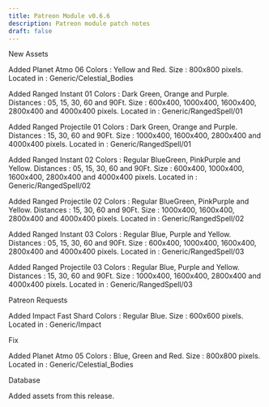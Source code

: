 ```yaml
---
title: Patreon Module v0.6.6
description: Patreon module patch notes
draft: false
---
```


New Assets

Added Planet Atmo 06
Colors : Yellow and Red.
Size : 800x800 pixels.
Located in : Generic/Celestial_Bodies

Added Ranged Instant 01
Colors : Dark Green, Orange and Purple.
Distances : 05, 15, 30, 60 and 90Ft.
Size : 600x400, 1000x400, 1600x400, 2800x400 and 4000x400 pixels.
Located in : Generic/RangedSpell/01

Added Ranged Projectile 01
Colors : Dark Green, Orange and Purple.
Distances : 15, 30, 60 and 90Ft.
Size : 1000x400, 1600x400, 2800x400 and 4000x400 pixels.
Located in : Generic/RangedSpell/01

Added Ranged Instant 02
Colors : Regular BlueGreen, PinkPurple and Yellow.
Distances : 05, 15, 30, 60 and 90Ft.
Size : 600x400, 1000x400, 1600x400, 2800x400 and 4000x400 pixels.
Located in : Generic/RangedSpell/02

Added Ranged Projectile 02
Colors : Regular BlueGreen, PinkPurple and Yellow.
Distances : 15, 30, 60 and 90Ft.
Size : 1000x400, 1600x400, 2800x400 and 4000x400 pixels.
Located in : Generic/RangedSpell/02

Added Ranged Instant 03
Colors : Regular Blue, Purple and Yellow.
Distances : 05, 15, 30, 60 and 90Ft.
Size : 600x400, 1000x400, 1600x400, 2800x400 and 4000x400 pixels.
Located in : Generic/RangedSpell/03

Added Ranged Projectile 03
Colors : Regular Blue, Purple and Yellow.
Distances : 15, 30, 60 and 90Ft.
Size : 1000x400, 1600x400, 2800x400 and 4000x400 pixels.
Located in : Generic/RangedSpell/03

Patreon Requests

Added Impact Fast Shard
Colors : Regular Blue.
Size : 600x600 pixels.
Located in : Generic/Impact

Fix

Added Planet Atmo 05
Colors : Blue, Green and Red.
Size : 800x800 pixels.
Located in : Generic/Celestial_Bodies

Database

Added assets from this release.







